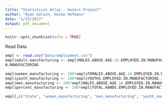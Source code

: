```yaml
---
title: "Statistical Atlas - Honors Project"
author: "Ryan Goluch, Heike Hofmann"
date: "1/23/2017"
output: pdf_document
---
```


```r
knitr::opts_chunk$set(echo = TRUE)
```


Read Data: 


```r
empl <- read.csv("Data/employment.csv")
empl$adult.manufacturing <- empl$MALES.ABOVE.AGE.16.EMPLOYED.IN.MANUFACTURING+empl$FEMALES.ABOVE.AGE.16.EMPLOYED.I
N.MANUFACTURING

empl$women_manufacturing <- 100*empl$FEMALES.ABOVE.AGE.16.EMPLOYED.IN.MANUFACTURING/empl$TOTAL.HANDS.EMPLOYED.IN.MANUFACTURING
empl$youth_manufacturing <- 100*empl$YOUTHS.EMPLOYED.IN.MANUFACTURING /empl$TOTAL.HANDS.EMPLOYED.IN.MANUFACTURING
empl$men_manufacturing <- 100*empl$MALES.ABOVE.AGE.16.EMPLOYED.IN.MANUFACTURING/empl$TOTAL.HANDS.EMPLOYED.IN.MANUFACTURING
empl$percent_manufacturing <- 100*empl$TOTAL.HANDS.EMPLOYED.IN.MANUFACTURING/empl$TOTAL.POPULATION

empl[,c("State", "women_manufacturing", "men_manufacturing", "youth_manufacturing", "percent_manufacturing")]
```
